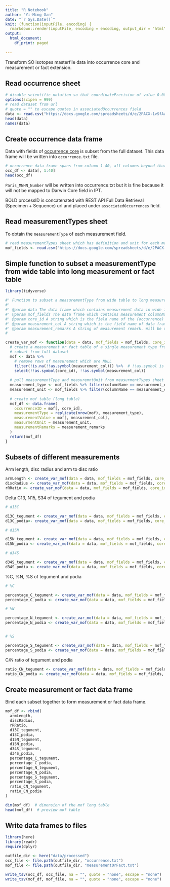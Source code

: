 ```yaml
---
title: "R Notebook"
author: "Yi-Ming Gan"
date: "`r Sys.Date()`"
knit: (function(inputFile, encoding) {
  rmarkdown::render(inputFile, encoding = encoding, output_dir = "html") })
output:
  html_document:
    df_print: paged
    
---
```


Transform SO isotopes masterfile data into occurrence core and measurement or fact extension.

## Read occurrence sheet

```r
# disable scientific notation so that coordinatePrecision of value 0.0001 will not become 1e-4
options(scipen = 999)
# read dataset from url
# quote = "" to escape quotes in associatedOccurrences field
data <- read.csv("https://docs.google.com/spreadsheets/d/e/2PACX-1vSfAaU0p3QOsyugCL72TJuHq-pH1XyWGs1A8qIFDp1ndqqehxP4a9Lnc6QGxf1g-qU1abdNHfCwUG7p/pub?gid=193721447&single=true&output=tsv", header = TRUE, sep = "\t", allowEscapes = FALSE, quote = "", check.names = FALSE)  
head(data)
names(data)
```

## Create occurrence data frame

Data with fields of [occurrence core](https://rs.gbif.org/core/dwc_occurrence_2020-07-15.xml) is subset from the full dataset. This data frame will be written into `occurrence.txt` file.

```r
# occurrence data frame spans from column 1-40, all columns beyond that belongs to measurement or fact extension
occ_df <- data[, 1:40]
head(occ_df)
```

`Paris_MNHN_Number` will be written into occurrence.txt but it is fine because it will not be mapped to Darwin Core field in IPT.

BOLD processID is concatenated with REST API Full Data Retrieval (Specimen + Sequence) url and placed under `associatedOccurrences` field.


## Read measurementTypes sheet 

To obtain the `measurementType` of each measurement field.

```r
# read measurementTypes sheet which has definition and unit for each measurmeent header
mof_fields <- read.csv("https://docs.google.com/spreadsheets/d/e/2PACX-1vSfAaU0p3QOsyugCL72TJuHq-pH1XyWGs1A8qIFDp1ndqqehxP4a9Lnc6QGxf1g-qU1abdNHfCwUG7p/pub?gid=1377524164&single=true&output=tsv", header = TRUE, sep = "\t", check.names = FALSE)
```

## Simple function to subset a measurementType from wide table into long measurement or fact table

```r
library(tidyverse)

#' Function to subset a measurementType from wide table to long measurement or fact table
#'
#' @param data The data frame which contains measurement data in wide format.
#' @param mof_fields The data frame which contains measurement columnName of `data`, measurementType and measurementUnit
#' @param core_id A string which is the field name of the (occurrence) core ID.
#' @param measurement_col A string which is the field name of data frame that contains the measurement value. Will be used to populate the measurementValue field.
#' @param measurement_remarks A string of measurement remark. Will be used to populate measurementRemarks field.
#

create_var_mof <- function(data = data, mof_fields = mof_fields, core_id = "occurrenceID", measurement_col, measurement_remarks = "") {
  # create a measurement or fact table of a single measurement type from the data
  # subset from full dataset
  mof <- data %>% 
    # remove rows of measurement which are NULL
    filter(!is.na(!!as.symbol(measurement_col))) %>%  # !!as.symbol is required as column name is passed as string
    select(!!as.symbol(core_id), !!as.symbol(measurement_col))
  
  # pull measurementType and measuremntUnit from measurmentTypes sheet based on the column name
  measurement_type <- mof_fields %>% filter(columnName == measurement_col) %>% pull(measurementType)
  measurement_unit <- mof_fields %>% filter(columnName == measurement_col) %>% pull(measurementUnit)
  
  # create mof table (long table)
  mof_df <- data.frame(
    occurrenceID = mof[, core_id],
    measurementType = replicate(nrow(mof), measurement_type),
    measurementValue = mof[, measurement_col],
    measurmentUnit = measurement_unit,
    measurementRemarks = measurement_remarks
  )
  return(mof_df)
}
```


## Subsets of different measurements

Arm length, disc radius and arm to disc ratio

```r
armLength <- create_var_mof(data = data, mof_fields = mof_fields, core_id = "occurrenceID", measurement_col = "Arm_length_R_(cm)", measurement_remarks = "")
discRadius <- create_var_mof(data = data, mof_fields = mof_fields, core_id = "occurrenceID", measurement_col = "Disc_radius_r_(cm)", measurement_remarks = "")
rRRatio <- create_var_mof(data = data, mof_fields = mof_fields, core_id = "occurrenceID", measurement_col = "R_r_ratio", measurement_remarks = "")
```


Delta C13, N15, S34 of tegument and podia

```r
# d13C

d13C_tegument <- create_var_mof(data = data, mof_fields = mof_fields, core_id = "occurrenceID", measurement_col = "d13C_tegument", measurement_remarks = "tegument")
d13C_podia<- create_var_mof(data = data, mof_fields = mof_fields, core_id = "occurrenceID", measurement_col = "d13C_podia", measurement_remarks = "podia")

# d15N

d15N_tegument <- create_var_mof(data = data, mof_fields = mof_fields, core_id = "occurrenceID", measurement_col = "d15N_tegument", measurement_remarks = "tegument")
d15N_podia <- create_var_mof(data = data, mof_fields = mof_fields, core_id = "occurrenceID", measurement_col = "d15N_podia", measurement_remarks = "podia")

# d34S

d34S_tegument <- create_var_mof(data = data, mof_fields = mof_fields, core_id = "occurrenceID", measurement_col = "d34S_tegument", measurement_remarks = "tegument")
d34S_podia <- create_var_mof(data = data, mof_fields = mof_fields, core_id = "occurrenceID", measurement_col = "d34S_podia", measurement_remarks = "podia")

```

%C, %N, %S of tegument and podia

```r
# %C

percentage_C_tegument <- create_var_mof(data = data, mof_fields = mof_fields, core_id = "occurrenceID", measurement_col = "%C_tegument", measurement_remarks = "tegument")
percentage_C_podia <- create_var_mof(data = data, mof_fields = mof_fields, core_id = "occurrenceID", measurement_col = "%C_podia", measurement_remarks = "podia")

# %N 

percentage_N_tegument <- create_var_mof(data = data, mof_fields = mof_fields, core_id = "occurrenceID", measurement_col = "%N_tegument", measurement_remarks = "tegument")
percentage_N_podia <- create_var_mof(data = data, mof_fields = mof_fields, core_id = "occurrenceID", measurement_col = "%N_podia", measurement_remarks = "podia")


# %S

percentage_S_tegument <- create_var_mof(data = data, mof_fields = mof_fields, core_id = "occurrenceID", measurement_col = "%S_tegument",  measurement_remarks = "tegument")
percentage_S_podia <- create_var_mof(data = data, mof_fields = mof_fields, core_id = "occurrenceID", measurement_col = "%S_podia", measurement_remarks = "podia")
```

C/N ratio of tegument and podia

```r
ratio_CN_tegument <- create_var_mof(data = data, mof_fields = mof_fields, core_id = "occurrenceID", measurement_col = "C/N_tegument", measurement_remarks = "tegument")
ratio_CN_podia <- create_var_mof(data = data, mof_fields = mof_fields, core_id = "occurrenceID", measurement_col = "C/N_podia", measurement_remarks = "podia")
```


## Create measurement or fact data frame

Bind each subset together to form measurement or fact data frame.

```r
mof_df <- rbind(
  armLength,
  discRadius,
  rRRatio,
  d13C_tegument,
  d13C_podia,
  d15N_tegument,
  d15N_podia,
  d34S_tegument,
  d34S_podia,
  percentage_C_tegument,
  percentage_C_podia,
  percentage_N_tegument,
  percentage_N_podia,
  percentage_S_tegument,
  percentage_S_podia,
  ratio_CN_tegument,
  ratio_CN_podia
)

dim(mof_df)  # dimension of the mof long table
head(mof_df)  # preview mof table
```

## Write data frames to files

```r
library(here)
library(readr)
require(dplyr)    

outfile_dir <- here("data/processed")
occ_file <- file.path(outfile_dir, "occurrence.txt")
mof_file <- file.path(outfile_dir, "measurementOrFact.txt")

write_tsv(occ_df, occ_file, na = "", quote = "none", escape = "none")
write_tsv(mof_df, mof_file, na = "", quote = "none", escape = "none")
```
